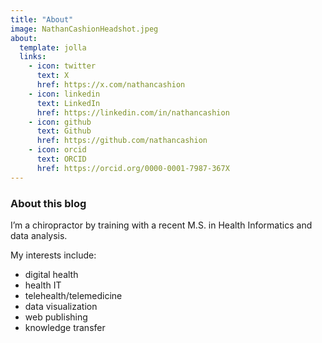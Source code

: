 ```yaml
---
title: "About"
image: NathanCashionHeadshot.jpeg
about:
  template: jolla
  links:
    - icon: twitter
      text: X
      href: https://x.com/nathancashion
    - icon: linkedin
      text: LinkedIn
      href: https://linkedin.com/in/nathancashion
    - icon: github
      text: Github
      href: https://github.com/nathancashion
    - icon: orcid
      text: ORCID
      href: https://orcid.org/0000-0001-7987-367X
---
```


### About this blog

I'm a chiropractor by training with a recent M.S. in Health Informatics and data analysis.

My interests include:

-   digital health
-   health IT
-   telehealth/telemedicine
-   data visualization
-   web publishing
-   knowledge transfer